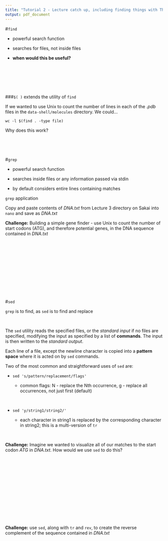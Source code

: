 ```yaml
---
title: "Tutorial 2 - Lecture catch up, including finding things with The Unix Shell"
output: pdf_document
---
```


#`find`

- powerful search function

- searches for files, not inside files

- **when would this be useful?**

&nbsp;

&nbsp;

&nbsp;

###`$( )` extends the utility of `find`

If we wanted to use Unix to count the number of lines in each of the *.pdb* files in the `data-shell/molecules` directory. We could...

`wc -l $(find . -type file)`

Why does this work?

&nbsp;

&nbsp;

#`grep`

- powerful search function

- searches inside files or any information passed via stdin

- by default considers entire lines containing matches

`grep` application

Copy and paste contents of *DNA.txt* from Lecture 3 directory on Sakai into `nano` and save as *DNA.txt*

**Challenge:** Building a simple gene finder - use Unix to count the number of start codons (ATG), and therefore potential genes, in the DNA sequence contained in *DNA.txt*

&nbsp;

&nbsp;

&nbsp;

&nbsp;

&nbsp;

&nbsp;

#`sed`

`grep` is to find, as `sed` is to find and replace

&nbsp;

The `sed` utility reads the specified files, or the *standard input* if no files are specified, modifying the input as specified by a list of **commands**. The input is then written to the *standard output*.

Each line of a file, except the newline character is copied into a **pattern space** where it is acted on by `sed` commands.

Two of the most common and straightforward uses of `sed` are:

- `sed 's/pattern/replacement/flags'`
    
    + common flags: N - replace the Nth occurrence, g - replace all occurrences, not just first (default)
    
&nbsp;

- `sed 'y/string1/string2/'`

    + each character in string1 is replaced by the corresponding character in string2; this is a multi-version of `tr`

&nbsp;

**Challenge:** Imagine we wanted to visualize all of our matches to the start codon *ATG* in *DNA.txt*. How would we use `sed` to do this?

&nbsp;

&nbsp;

&nbsp;

&nbsp;

&nbsp;

&nbsp;

&nbsp;

**Challenge:** use `sed`, along with `tr` and `rev`, to create the reverse complement of the sequence contained in *DNA.txt*

&nbsp;

&nbsp;

&nbsp;

&nbsp;

&nbsp;

&nbsp;
